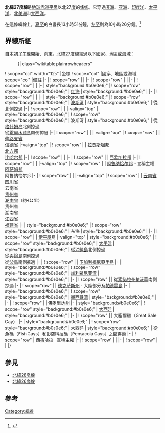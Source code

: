 {{Location map-line|lat=27}}
{{kml}}
'''北緯27度線'''是[[地球|地球]][[赤道|赤道平面]]以北27[[度_(角)|度]]的[[纬线|纬线]]。它穿過[[非洲|非洲]]、[[亚洲|亚洲]]、[[印度洋|印度洋]]、[[太平洋|太平洋]]、[[北美洲|北美洲]]和[[大西洋|大西洋]]。

在這條緯線上，[[夏至|夏至]]的白晝長13小時51分鐘，[[冬至|冬至]]則為10小時26分鐘。<ref>{{cite web|title=Duration of Daylight|url=http://aa.usno.navy.mil/data/docs/Dur_OneYear.php|publisher=Astronomical Applications Department of the U.S. Naval Observatory|accessdate=2015-08-29|archive-date=2017-07-18|archive-url=https://web.archive.org/web/20170718031549/http://aa.usno.navy.mil/data/docs/Dur_OneYear.php|dead-url=no}}{{en}}</ref>

== 界線所經 ==
自[[本初子午線|本初子午線]]開始、向東，北緯27度線經過以下國家、地區或海域：

:{| class="wikitable plainrowheaders"
! scope="col" width="125" |坐標
! scope="col" |國家、地區或海域
! scope="col" |備註
|-
| {{Coord|27|0|N|0|0|E|type:landmark|name=本初子午線}}
! scope="row" | {{DZA}}
|
|-
| {{Coord|27|0|N|9|50|E|type:country|name=利比亞}}
! scope="row" | {{LBY}}
|
|-
| {{Coord|27|0|N|25|0|E|type:country|name=埃及}}
! scope="row" | {{EGY}}
|
|-
| style="background:#b0e0e6;" | {{Coord|27|0|N|33|54|E|type:waterbody|name=紅海}}
! scope="row" style="background:#b0e0e6;" | [[红海|红海]]
| style="background:#b0e0e6;" |
|-
| {{Coord|27|0|N|35|55|E|type:country|name=沙烏地阿拉伯}}
! scope="row" | {{SAU}}
|
|-
| style="background:#b0e0e6;" | {{Coord|27|0|N|49|40|E|type:waterbody|name=波斯灣}}
! scope="row" style="background:#b0e0e6;" | [[波斯湾|波斯湾]]
| style="background:#b0e0e6;" | 從{{IRN}}{{link-en|拉萬島|Lavan Island}}北側掠過
|-
| {{Coord|27|0|N|53|21|E|type:country|name=伊朗}}
! scope="row" | {{IRN}}
|
|-valign="top"
| style="background:#b0e0e6;" | {{Coord|27|0|N|55|48|E|type:waterbody|name=波斯灣}}
! scope="row" style="background:#b0e0e6;" | 波斯湾
| style="background:#b0e0e6;" | 從{{IRN}}[[格什姆岛|格什姆岛]]北側掠過<br/> 從{{IRN}}[[霍爾木茲島|霍爾木茲島]]南側掠過
|-
| {{Coord|27|0|N|56|54|E|type:country|name=伊朗}}
! scope="row" | {{IRN}}
| 
|-valign="top"
| {{Coord|27|0|N|63|15|E|type:country|name=巴基斯坦}}
! scope="row" | {{PAK}}
| [[俾路支省|俾路支省]]<br/> [[信德省|信德省]]
|-valign="top"
| {{Coord|27|0|N|69|31|E|type:country|name=印度}}
! scope="row" | {{IND}}
| [[拉贾斯坦邦|拉贾斯坦邦]]<br/> [[北方邦|北方邦]]<br/> [[比哈尔邦|比哈尔邦]]
|-
| {{Coord|27|0|N|84|51|E|type:country|name=尼泊爾}}
! scope="row" | {{NPL}}
|
|-
| {{Coord|27|0|N|88|6|E|type:country|name=印度}}
! scope="row" | {{IND}}
| [[西孟加拉邦|西孟加拉邦]]
|-
| {{Coord|27|0|N|88|52|E|type:country|name=不丹}}
! scope="row" | {{BTN}}
|
|-valign="top"
| {{Coord|27|0|N|92|5|E|type:country|name=印度}}
! scope="row" | {{IND}}
| [[阿鲁纳恰尔邦|阿鲁纳恰尔邦]] - {{CHN}}宣稱主權<br/> [[阿萨姆邦|阿萨姆邦]]<br/> 阿鲁纳恰尔邦
|-
| {{Coord|27|0|N|95|48|E|type:country|name=緬甸}}
! scope="row" | {{MMR}}
|
|-valign="top"
| {{Coord|27|0|N|98|44|E|type:country|name=中國}}
! scope="row" | {{CHN}}
| [[云南省|云南省]]<br/>[[四川省|四川省]]<br/>云南省<br/>[[贵州省|贵州省]]<br/>[[湖南省|湖南省]]（約4公里）<br/>贵州省<br/>湖南省<br/>[[江西省|江西省]]<br/>[[福建省|福建省]]
|-
| style="background:#b0e0e6;" | {{Coord|27|0|N|120|16|E|type:waterbody|name=東海}}
! scope="row" style="background:#b0e0e6;" | [[东海|东海]]
| style="background:#b0e0e6;" |
|-
| {{Coord|27|0|N|127|56|E|type:country|name=日本}}
! scope="row" | {{JPN}}
| [[伊平屋村|伊平屋]]島
|-valign="top"
| style="background:#b0e0e6;" | {{Coord|27|0|N|127|56|E|type:waterbody|name=太平洋}}
! scope="row" style="background:#b0e0e6;" | [[太平洋|太平洋]]
| style="background:#b0e0e6;" | 從{{JPN}}[[沖繩島|沖繩島]]北側掠過<br/> 從{{JPN}}[[與論島|與論島]]南側掠過<br/> 從{{JPN}}[[父島|父島]]南側掠過
|-
| {{Coord|27|0|N|114|2|W|type:country|name=墨西哥}}
! scope="row" | {{MEX}}
| [[下加利福尼亞半島|下加利福尼亞半島]]
|-
| style="background:#b0e0e6;" | {{Coord|27|0|N|112|1|W|type:waterbody|name=加利福尼亞灣}}
! scope="row" style="background:#b0e0e6;" | [[加利福尼亚湾|加利福尼亚湾]]
| style="background:#b0e0e6;" |
|-
| {{Coord|27|0|N|109|57|W|type:country|name=墨西哥}}
! scope="row" | {{MEX}}
| 從[[索諾拉州|索諾拉州]][[納沃華|納沃華]]南側掠過
|-
| {{Coord|27|0|N|99|24|W|type:country|name=美國}}
! scope="row" | {{USA}}
| [[德克萨斯州|德克萨斯州]] - 大陸部分及[[帕德雷島|帕德雷島]]
|-
| style="background:#b0e0e6;" | {{Coord|27|0|N|97|23|W|type:waterbody|name=墨西哥灣}}
! scope="row" style="background:#b0e0e6;" | [[墨西哥湾|墨西哥湾]]
| style="background:#b0e0e6;" |
|-
| {{Coord|27|0|N|82|25|W|type:country|name=美國}}
! scope="row" | {{USA}}
| [[佛罗里达州|佛罗里达州]]
|-
| style="background:#b0e0e6;" | {{Coord|27|0|N|80|5|W|type:waterbody|name=大西洋}}
! scope="row" style="background:#b0e0e6;" | [[大西洋|大西洋]]
| style="background:#b0e0e6;" |
|-
| {{Coord|27|0|N|78|13|W|type:country|name=巴哈馬}}
! scope="row" | {{BHS}}
| 大塞爾礁（Great Sale Cay）
|-
| style="background:#b0e0e6;" | {{Coord|27|0|N|78|12|W|type:waterbody|name=大西洋}}
! scope="row" style="background:#b0e0e6;" | 大西洋
| style="background:#b0e0e6;" | 從{{BHS}}魚礁（Fish Cays）和彭薩科拉礁（Pensacola Cays）之間穿過
|-
| {{Coord|27|0|N|13|27|W|type:country|name=西撒哈拉}}
! scope="row" | [[西撒哈拉|西撒哈拉]]
| {{MAR}}宣稱主權
|-
| {{Coord|27|0|N|8|40|W|type:country|name=毛利塔尼亞}}
! scope="row" | {{MRT}}
|
|-
| {{Coord|27|0|N|8|9|W|type:country|name=阿爾及利亞}}
! scope="row" | {{DZA}}
|
|}

== 參見 ==
*[[北緯28度線|北緯28度線]]
*[[北緯26度線|北緯26度線]]

== 參考 ==
{{reflist}}

{{geographical coordinates|state=collapsed}}

[[Category:緯線|Category:緯線]]